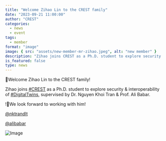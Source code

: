 ```yaml
---
title: "Welcome Zihao Lin to the CREST family"
date: "2023-09-21 11:00:00"
author: "CREST"
categories:
  - news
  - event
tags:
  - member
format: "image"
image: { src: "assets/new-member-mr-zihao.jpeg", alt: "new member" }
description: "Zihao joins CREST as a Ph.D. student to explore security & interoperability of Digital Twins, supervised by Dr. Nguyen Khoi Tran & Prof. Ali Babar."
is_featured: false
type: news
---
```


🎉Welcome Zihao Lin to the CREST family!

Zihao joins [#CREST](https://twitter.com/hashtag/CREST?src=hashtag_click) as a Ph.D. student to explore security & interoperability of [#DigitalTwins](https://twitter.com/hashtag/DigitalTwins?src=hashtag_click), supervised by Dr. Nguyen Khoi Tran & Prof. Ali Babar.

!🌟We look forward to working with him!

[@nktrandlt](https://twitter.com/nktrandlt)

[@alibabar](https://twitter.com/alibabar)

![Image](assets/new-member-mr-zihao.jpeg "New Member")